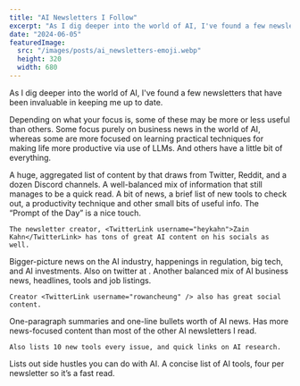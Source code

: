 ```yaml
---
title: "AI Newsletters I Follow"
excerpt: "As I dig deeper into the world of AI, I've found a few newsletters that have been invaluable in keeping me up to date."
date: "2024-06-05"
featuredImage:
  src: "/images/posts/ai_newsletters-emoji.webp"
  height: 320
  width: 680
---
```


As I dig deeper into the world of AI, I've found a few newsletters that have been invaluable in keeping me up to date.

Depending on what your focus is, some of these may be more or less useful than others. Some focus purely on business news in the world of AI, whereas some are more focused on learning practical techniques for making life more productive via use of LLMs. And others have a little bit of everything.


<AINewsletterCard title="AI News" frequency="daily" href="https://buttondown.email/ainews">
    A huge, aggregated list of content by <TwitterLink username="swyx" /> that draws from Twitter, Reddit, and a dozen Discord channels.
</AINewsletterCard>

<AINewsletterCard title="Superhuman AI" frequency="daily" href="https://www.superhuman.ai/">
    A well-balanced mix of information that still manages to be a quick read. A bit of news, a brief list of new tools to check out, a productivity technique and other small bits of useful info. The “Prompt of the Day” is a nice touch.

    The newsletter creator, <TwitterLink username="heykahn">Zain Kahn</TwitterLink> has tons of great AI content on his socials as well.
</AINewsletterCard>

<AINewsletterCard title="The Deep View" frequency="daily" href="https://www.thedeepview.ai/">
    Bigger-picture news on the AI industry, happenings in regulation, big tech, and AI investments.
</AINewsletterCard>

<AINewsletterCard title="The Rundown AI" frequency="weekly" href="https://www.therundown.ai/">
    Also on twitter at <TwitterLink username="therundownai" />. Another balanced mix of AI business news, headlines, tools and job listings.

    Creator <TwitterLink username="rowancheung" /> also has great social content.
</AINewsletterCard>

<AINewsletterCard title="AI Breakfast" frequency="daily" href="https://aibreakfast.beehiiv.com/">
    One-paragraph summaries and one-line bullets worth of AI news. Has more news-focused content than most of the other AI newsletters I read.

    Also lists 10 new tools every issue, and quick links on AI research.
</AINewsletterCard>

<AINewsletterCard title="The ProHuman AI" frequency="daily" href="https://www.theprohuman.ai/">
    Lists out side hustles you can do with AI.
</AINewsletterCard>

<AINewsletterCard title="NexTool AI" frequency="weekly" href="https://www.nextool.ai/">
    A concise list of AI tools, four per newsletter so it’s a fast read.
</AINewsletterCard>
